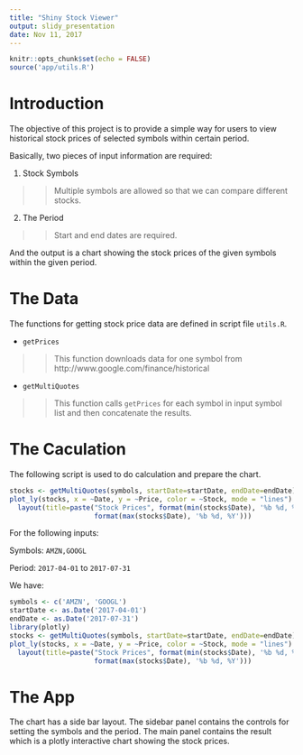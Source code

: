 ```yaml
---
title: "Shiny Stock Viewer"
output: slidy_presentation
date: Nov 11, 2017
---
```


```r
knitr::opts_chunk$set(echo = FALSE)
source('app/utils.R')
```

# Introduction

The objective of this project is to provide a simple way for users to view historical stock prices of selected symbols within certain period.

Basically, two pieces of input information are required:

1. Stock Symbols

>>
   Multiple symbols are allowed so that we can compare different stocks.

2. The Period

>>
   Start and end dates are required.

And the output is a chart showing the stock prices of the given symbols within the given period.

# The Data

The functions for getting stock price data are defined in script file `utils.R`.

- `getPrices`

>>
   This function downloads data for one symbol from http://www.google.com/finance/historical

- `getMultiQuotes`

>>
   This function calls `getPrices` for each symbol in input symbol list and then concatenate the results.


# The Caculation

The following script is used to do calculation and prepare the chart.

```r
stocks <- getMultiQuotes(symbols, startDate=startDate, endDate=endDate)
plot_ly(stocks, x = ~Date, y = ~Price, color = ~Stock, mode = "lines") %>%
  layout(title=paste("Stock Prices", format(min(stocks$Date), '%b %d, %Y'), "to",
                     format(max(stocks$Date), '%b %d, %Y')))
```

For the following inputs:

Symbols: `AMZN,GOOGL`

Period: `2017-04-01` to `2017-07-31`

We have:

```r
symbols <- c('AMZN', 'GOOGL')
startDate <- as.Date('2017-04-01')
endDate <- as.Date('2017-07-31')
library(plotly)
stocks <- getMultiQuotes(symbols, startDate=startDate, endDate=endDate)
plot_ly(stocks, x = ~Date, y = ~Price, color = ~Stock, mode = "lines") %>%
  layout(title=paste("Stock Prices", format(min(stocks$Date), '%b %d, %Y'), "to",
                     format(max(stocks$Date), '%b %d, %Y')))
```

# The App

The chart has a side bar layout. The sidebar panel contains the controls for setting the symbols and the period. The main panel contains the result which is a plotly interactive chart showing the stock prices.


